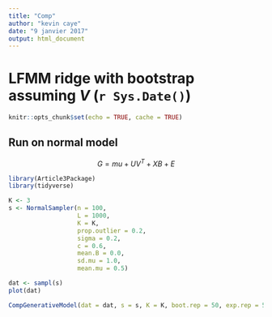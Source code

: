 ```yaml
---
title: "Comp"
author: "kevin caye"
date: "9 janvier 2017"
output: html_document
---
```


# LFMM ridge with bootstrap assuming $V$ (`r Sys.Date()`)

```r
knitr::opts_chunk$set(echo = TRUE, cache = TRUE)
```

## Run on normal model 

$$G = mu + U V^T + X B + E$$

```r
library(Article3Package)
library(tidyverse)

K <- 3
s <- NormalSampler(n = 100,
                   L = 1000,
                   K = K,
                   prop.outlier = 0.2,
                   sigma = 0.2,
                   c = 0.6,
                   mean.B = 0.0,
                   sd.mu = 1.0,
                   mean.mu = 0.5)

dat <- sampl(s)
plot(dat)
```


```r
CompGenerativeModel(dat = dat, s = s, K = K, boot.rep = 50, exp.rep = 5)
```

